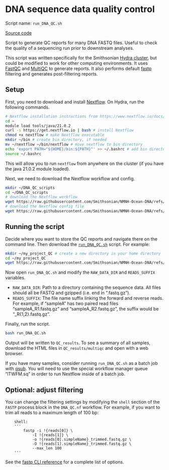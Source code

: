 # DNA sequence data quality control

Script name: `run_DNA_QC.sh`

[Source code](https://github.com/Smithsonian/NMNH-Ocean-DNA/blob/main/scripts/data_management/DNA_QC/run_DNA_QC.sh)

Script to generate QC reports for many DNA FASTQ files. Useful to check the quality of a sequencing run prior to downstream analyses. 

This script was written specifically for the Smithsonian [Hydra cluster](https://confluence.si.edu/display/HPC/High+Performance+Computing), but could be modified to work for other computing environments. It uses [FastQC](https://github.com/s-andrews/FastQC) and [MultiQC](https://github.com/MultiQC/MultiQC) to generate reports. It also performs default [fastp](https://github.com/OpenGene/fastp) filtering and generates post-filtering reports.

## Setup

First, you need to download and install [Nextflow](https://www.nextflow.io/docs/latest/index.html#). On Hydra, run the following commands.

```bash
# Nextflow installation instructions from https://www.nextflow.io/docs/latest/install.html
cd ~
module load tools/java/21.0.2
curl -s https://get.nextflow.io | bash # install Nextflow
chmod +x nextflow # make Nextflow executable
mkdir ~/bin # create bin directory, if needed
mv ~/nextflow ~/bin/nextflow # move nextflow to bin directory
echo 'export PATH="${HOME}/bin:${PATH}"' >> ~/.bashrc # add bin directory to PATH, in case it's not already there
source ~/.bashrc
```

This will allow you to run `nextflow` from anywhere on the cluster (if you have the java 21.0.2 module loaded).

Next, we need to download the Nextflow workflow and config. 

```bash
mkdir ~/DNA_QC_scripts
cd ~/DNA_QC_scripts
# download the Nextflow workflow
wget https://raw.githubusercontent.com/Smithsonian/NMNH-Ocean-DNA/refs/heads/main/scripts/data_management/DNA_QC/DNA_QC.nf
# download the Nextflow config file
wget https://raw.githubusercontent.com/Smithsonian/NMNH-Ocean-DNA/refs/heads/main/scripts/data_management/DNA_QC/Hydra.nf.config
```

## Running the script

Decide where you want to store the QC reports and navigate there on the command line. Then download the [`run_DNA_QC.sh`](https://github.com/Smithsonian/NMNH-Ocean-DNA/blob/main/scripts/data_management/DNA_QC/run_DNA_QC.sh) script. For example:

```bash
mkdir ~/my_project_QC # create a new directory in your home directory
cd ~/my_project_QC 
wget https://raw.githubusercontent.com/Smithsonian/NMNH-Ocean-DNA/refs/heads/main/scripts/data_management/DNA_QC/run_DNA_QC.sh
```

Now open `run_DNA_QC.sh` and modify the `RAW_DATA_DIR` and `READS_SUFFIX` variables.

- `RAW_DATA_DIR`: Path to a directory containing the sequence data. All files should all be FASTQ and gzipped (i.e. end in ".fastq.gz").
- `READS_SUFFIX`: The file name suffix linking the forward and reverse reads. For example, if "sampleA" has two paired read files "sampleA_R1.fastq.gz" and "sampleA_R2.fastq.gz", the suffix would be "_R{1,2}.fastq.gz". 

Finally, run the script.

```bash
bash run_DNA_QC.sh
```

Output will be written to `QC_results`. To see a summary of all samples, download the HTML files in `QC_results/multiqc` and open with a web browser.

If you have many samples, consider running `run_DNA_QC.sh` as a batch job with [qsub](https://hydra-7.si.edu/tools/QSubGen/). You will need to use the special workflow manager queue "lTWFM.sq" in order to run Nextflow inside of a batch job.

## Optional: adjust filtering

You can change the filtering settings by modifying the `shell` section of the `FASTP` process block in the `DNA_QC.nf` workflow. For example, if you want to trim all reads to a maximum length of 100 bp:

```
    shell:
    '''
        fastp -i !{reads[0]} \
            -I !{reads[1]} \
            -o !{reads[0].simpleName}_trimmed.fastq.gz \
            -O !{reads[1].simpleName}_trimmed.fastq.gz \
            --max_len 100
    '''
```

 See the [fastp CLI reference](https://github.com/OpenGene/fastp?tab=readme-ov-file#all-options) for a complete list of options. 


